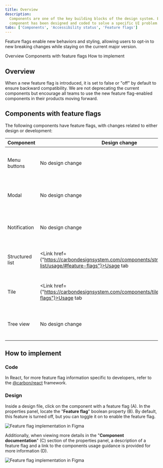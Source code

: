 ```yaml
---
title: Overview
description:
  Components are one of the key building blocks of the design system. Each
  component has been designed and coded to solve a specific UI problem.
tabs: ['Components', 'Accessibility status', 'Feature flags']
---
```



<PageDescription>

Feature flags enable new behaviors and styling, allowing users to opt-in to new
breaking changes while staying on the current major version.

</PageDescription>

<AnchorLinks>

<AnchorLink>Overview</AnchorLink>
<AnchorLink>Components with feature flags</AnchorLink>
<AnchorLink>How to implement</AnchorLink>

</AnchorLinks>

## Overview

When a new feature flag is introduced, it is set to false or "off" by default to
ensure backward compatibility. We are not deprecating the current components but
encourage all teams to use the new feature flag-enabled components in their
products moving forward.

## Components with feature flags

The following components have feature flags, with changes related to either
design or development:

| Component       | Design change                                                                                                  | Code change                                                                                                                                                                                  |
| --------------- | -------------------------------------------------------------------------------------------------------------- | -------------------------------------------------------------------------------------------------------------------------------------------------------------------------------------------- |
| Menu buttons    | No design change                                                                                               | <Link href={"https://react.carbondesignsystem.com/?path=/docs/experimental-feature-flags-overflowmenu--overview"} renderIcon={() => <Launch aria-label="Launch" />}>React</Link>             |
| Modal           | No design change                                                                                               | <Link href={"https://react.carbondesignsystem.com/?path=/docs/experimental-feature-flags-modal--overview"} renderIcon={() => <Launch aria-label="Launch" />}>React</Link>                    |
| Notification    | No design change                                                                                               | <Link href={"https://react.carbondesignsystem.com/?path=/docs/experimental-feature-flags-notifications-actionable--overview"} renderIcon={() => <Launch aria-label="Launch" />}>React</Link> |
| Structured list | <Link href={"https://carbondesignsystem.com/components/structured-list/usage/#feature-flags"}>Usage tab</Link> | <Link href={"https://react.carbondesignsystem.com/?path=/docs/experimental-feature-flags-structuredlist--overview"} renderIcon={() => <Launch aria-label="Launch" />}>React</Link>           |
| Tile            | <Link href={"https://carbondesignsystem.com/components/tile/usage/#feature-flags"}>Usage tab</Link>            | <Link href={"https://react.carbondesignsystem.com/?path=/docs/experimental-feature-flags-tile--overview"} renderIcon={() => <Launch aria-label="Launch" />}>React</Link>                     |
| Tree view       | No design change                                                                                               | <Link href={"https://react.carbondesignsystem.com/?path=/docs/experimental-feature-flags-treeview--overview"} renderIcon={() => <Launch aria-label="Launch" />}>React</Link>                 |

## How to implement

### Code

In React, for more feature flag information specific to developers, refer to the
[@carbon/react](https://react.carbondesignsystem.com/?path=/docs/experimental-feature-flags--overview)
framework.

### Design

Inside a design file, click on the component with a feature flag (A). In the
properties panel, locate the "**Feature flag**" boolean property (B). By
default, this feature is turned off, but you can toggle it on to enable the
feature flag.

<Row>
<Column colLg={8}>

![Feature flag implementation in Figma](images/feature-flag-implementation-1.png)

</Column>
</Row>

Additionally, when viewing more details in the "**Component documentation**" (C)
section of the properties panel, a description of a feature flag and a link to
the components usage guidance is provided for more information (D).

<Row>
<Column colLg={8}>

![Feature flag implementation in Figma](images/feature-flag-implementation-2.png)

</Column>
</Row>

